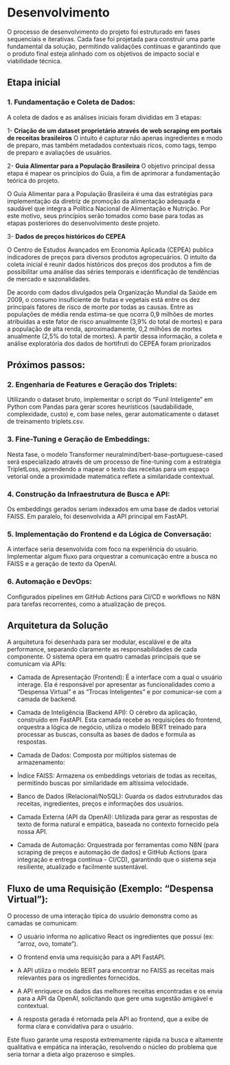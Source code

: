 # Desenvolvimento

O processo de desenvolvimento do projeto foi estruturado em fases sequenciais e iterativas. Cada fase foi projetada para construir uma parte fundamental da solução, permitindo validações contínuas e garantindo que o produto final esteja alinhado com os objetivos de impacto social e viabilidade técnica.

## Etapa inicial

### 1. Fundamentação e Coleta de Dados: 

A coleta de dados e as análises iniciais foram divididas em 3 etapas:

1- **Criação de um dataset proprietário através de web scraping em portais de receitas brasileiros**
O intuito é capturar não apenas ingredientes e modo de preparo, mas também metadados contextuais ricos, como tags, tempo de preparo e avaliações de usuários.

2- **Guia Alimentar para a População Brasileira**
O objetivo principal dessa etapa é mapear os princípios do Guia, a fim de aprimorar a fundamentação teórica do projeto.

O Guia Alimentar para a População Brasileira é uma das estratégias para implementação da diretriz de promoção da alimentação adequada e saudável que integra a Política Nacional de Alimentação e Nutrição. Por este motivo, seus princípios serão tomados como base para todas as etapas posteriores do desenvolvimento deste projeto.

3- **Dados de preços históricos do CEPEA**

O Centro de Estudos Avançados em Economia Aplicada (CEPEA) publica indicadores de preços para diversos produtos agropecuários. O intuito da coleta inicial é reunir dados históricos dos preços dos produtos a fim de possibilitar uma análise das séries temporais e identificação de tendências de mercado e sazonalidades.

De acordo com dados divulgados pela Organização Mundial da Saúde em 2009, o consumo insuficiente de frutas e vegetais está entre os dez principais fatores de risco de morte por todas as causas. Entre as populações de média renda estima-se que ocorra 0,9 milhões de mortes atribuídas a este fator de risco anualmente (3,9% do total de mortes) e para a população de alta renda, aproximadamente, 0,2 milhões de mortes anualmente (2,5% do total de mortes). 
A partir dessa informação, a coleta e análise exploratória dos dados de hortifruti do CEPEA foram priorizados

## Próximos passos:

### 2. Engenharia de Features e Geração dos Triplets: 

Utilizando o dataset bruto, implementar o script do "Funil Inteligente" em Python com Pandas para gerar scores heurísticos (saudabilidade, complexidade, custo) e, com base neles, gerar automaticamente o dataset de treinamento triplets.csv.

### 3. Fine-Tuning e Geração de Embeddings: 

Nesta fase, o modelo Transformer neuralmind/bert-base-portuguese-cased será especializado através de um processo de fine-tuning com a estratégia TripletLoss, aprendendo a mapear o texto das receitas para um espaço vetorial onde a proximidade matemática reflete a similaridade contextual.

### 4. Construção da Infraestrutura de Busca e API: 

Os embeddings gerados seriam indexados em uma base de dados vetorial FAISS. Em paralelo, foi desenvolvida a API principal em FastAPI.

### 5. Implementação do Frontend e da Lógica de Conversação: 

A interface seria desenvolvida com foco na experiência do usuário. Implementar algum fluxo para orquestrar a comunicação entre a busca no FAISS e a geração de texto da OpenAI.

### 6. Automação e DevOps: 

Configurados pipelines em GitHub Actions para CI/CD e workflows no N8N para tarefas recorrentes, como a atualização de preços.

## Arquitetura da Solução
A arquitetura foi desenhada para ser modular, escalável e de alta performance, separando claramente as responsabilidades de cada componente. O sistema opera em quatro camadas principais que se comunicam via APIs:

- Camada de Apresentação (Frontend): É a interface com a qual o usuário interage. Ela é responsável por apresentar as funcionalidades como a "Despensa Virtual" e as "Trocas Inteligentes" e por comunicar-se com a camada de backend.

- Camada de Inteligência (Backend API): O cérebro da aplicação, construído em FastAPI. Esta camada recebe as requisições do frontend, orquestra a lógica de negócio, utiliza o modelo BERT treinado para processar as buscas, consulta as bases de dados e formula as respostas.

- Camada de Dados: Composta por múltiplos sistemas de armazenamento:

- Índice FAISS: Armazena os embeddings vetoriais de todas as receitas, permitindo buscas por similaridade em altíssima velocidade.

- Banco de Dados (Relacional/NoSQL): Guarda os dados estruturados das receitas, ingredientes, preços e informações dos usuários.

- Camada Externa (API da OpenAI): Utilizada para gerar as respostas de texto de forma natural e empática, baseada no contexto fornecido pela nossa API.

- Camada de Automação: Orquestrada por ferramentas como N8N (para scraping de preços e automação de dados) e GitHub Actions (para integração e entrega contínua - CI/CD), garantindo que o sistema seja resiliente, atualizado e facilmente sustentável.

## Fluxo de uma Requisição (Exemplo: "Despensa Virtual"):
O processo de uma interação típica do usuário demonstra como as camadas se comunicam:

- O usuário informa no aplicativo React os ingredientes que possui (ex: "arroz, ovo, tomate").

- O frontend envia uma requisição para a API FastAPI.

- A API utiliza o modelo BERT para encontrar no FAISS as receitas mais relevantes para os ingredientes fornecidos.

- A API enriquece os dados das melhores receitas encontradas e os envia para a API da OpenAI, solicitando que gere uma sugestão amigável e contextual.

- A resposta gerada é retornada pela API ao frontend, que a exibe de forma clara e convidativa para o usuário.

Este fluxo garante uma resposta extremamente rápida na busca e altamente qualitativa e empática na interação, resolvendo o núcleo do problema que seria tornar a dieta algo prazeroso e simples.


